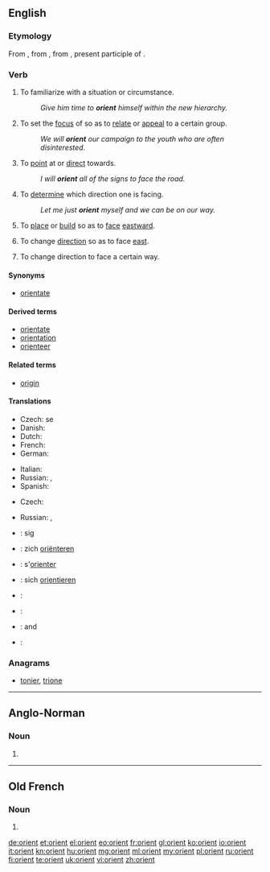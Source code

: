 {{also|Orient}}
==English==

===Etymology===
From {{etyl|enm}} {{term|orient|lang=enm}}, from {{etyl|fro}} {{term|orient|lang=fro}}, from {{etyl|la}} {{term|oriens||rising; as a noun, the quarter where the sun rises, the east, day}}, present participle of {{term|oriri||to rise}}.

===Verb===
{{en-verb}}

# {{transitive}} To familiarize with a situation or circumstance.
#: ''Give him time to '''orient''' himself within the new hierarchy.''
# {{transitive}} To set the [[focus]] of so as to [[relate]] or [[appeal]] to a certain group.
#: ''We will '''orient''' our campaign to the youth who are often disinterested.''
# {{transitive}} To [[point]] at or [[direct]] towards.
#: ''I will '''orient''' all of the signs to face the road.''
# {{transitive}} To [[determine]] which direction one is facing.
#: ''Let me just '''orient''' myself and we can be on our way.''
# {{transitive}} To [[place]] or [[build]] so as to [[face]] [[eastward]].
# {{intransitive}} To change [[direction]] so as to face [[east]].
# {{by extension}} To change direction to face a certain way.

====Synonyms====
* [[orientate]] {{qualifier|UK}}

====Derived terms====
{{der-top|}}
* [[orientate]] {{qualifier|UK}}
* [[orientation]]
* [[orienteer]]
{{der-bottom}}

====Related terms====
{{rel-top|}}
* [[origin]]
{{rel-bottom}}

====Translations====
{{trans-top|to familiarize with a situation or circumstance}}
* Czech: {{t-|cs|orientovat}} se
* Danish: {{t|da|orientere|alt=orientere sig}}
* Dutch: {{t|nl|oriënteren|alt=zich oriënteren}}
* French: {{t|fr|orienter|alt=s'orienter}}
* German: {{t|de|orientieren|alt=sich orientieren}}
{{trans-mid}}
* Italian: {{t|it|orientarsi}}
* Russian: {{t|ru|ориентироваться|tr=orijentírovatʹsja|sc=Cyrl}}, {{t|ru|сориентироваться|tr=sorijentírovatʹsja|sc=Cyrl}}
* Spanish: {{t|es|orientar|alt=orientarse}}
{{trans-bottom}}

{{trans-top|to set the focus of so as to relate or appeal to a certain group}}
* Czech: {{t-|cs|orientovat}}
{{trans-mid}}
* Russian: {{t|ru|ориентировать|tr=orijentírovatʹ|sc=Cyrl}}, {{t|ru|сориентировать|tr=sorijentírovatʹ|sc=Cyrl}}
{{trans-bottom}}

{{checktrans-top}}
* {{ttbc|da}}: {{t-|da|orientere}} sig
* {{ttbc|nl}}: zich [[oriënteren]]
* {{ttbc|fr}}: s'[[orienter]]
{{trans-mid}}
* {{ttbc|de}}: sich [[orientieren]]
* {{ttbc|it}}: {{t-|it|orientarsi}}
* {{ttbc|pt}}: {{t+|pt|orientar}}
* {{ttbc|ru}}: {{t+|ru|ориентироваться|sc=Cyrl|tr=orijentírovat'sja}} {{impf}} and {{pf.}}
* {{ttbc|es}}: {{t-|es|orientar}}
{{trans-bottom}}

===Anagrams===
* [[tonier#English|tonier]], [[trione#English|trione]]

----

==Anglo-Norman==

===Noun===
{{xno-noun|m|-|orienz}}

# {{alternative form of|oriant|lang=xno}}

----

==Old French==

===Noun===
{{fro-noun|m|-|orienz}}

# {{alternative form of|oriant|lang=fro}}

[[de:orient]]
[[et:orient]]
[[el:orient]]
[[eo:orient]]
[[fr:orient]]
[[gl:orient]]
[[ko:orient]]
[[io:orient]]
[[it:orient]]
[[kn:orient]]
[[hu:orient]]
[[mg:orient]]
[[ml:orient]]
[[my:orient]]
[[pl:orient]]
[[ru:orient]]
[[fi:orient]]
[[te:orient]]
[[uk:orient]]
[[vi:orient]]
[[zh:orient]]